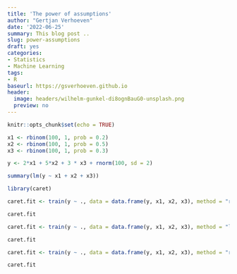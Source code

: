 ```yaml
---
title: 'The power of assumptions'
author: "Gertjan Verhoeven"
date: '2022-06-25'
summary: This blog post ..
slug: power-assumptions
draft: yes
categories:
- Statistics
- Machine Learning
tags:
- R
baseurl: https://gsverhoeven.github.io
header:
  image: headers/wilhelm-gunkel-di8ognBauG0-unsplash.png
  preview: no
---
```


```r
knitr::opts_chunk$set(echo = TRUE)
```

```r
x1 <- rbinom(100, 1, prob = 0.2)
x2 <- rbinom(100, 1, prob = 0.5)
x3 <- rbinom(100, 1, prob = 0.3)

y <- 2*x1 + 5*x2 + 3 * x3 + rnorm(100, sd = 2)

```

```r
summary(lm(y ~ x1 + x2 + x3))
```
```r
library(caret)

```

```r
caret.fit <- train(y ~ ., data = data.frame(y, x1, x2, x3), method = "rf")

caret.fit
```

```r
caret.fit <- train(y ~ ., data = data.frame(y, x1, x2, x3), method = "lm")

caret.fit
```
```r
caret.fit <- train(y ~ ., data = data.frame(y, x1, x2, x3), method = "rpart", tuneLength = 10)

caret.fit
```
